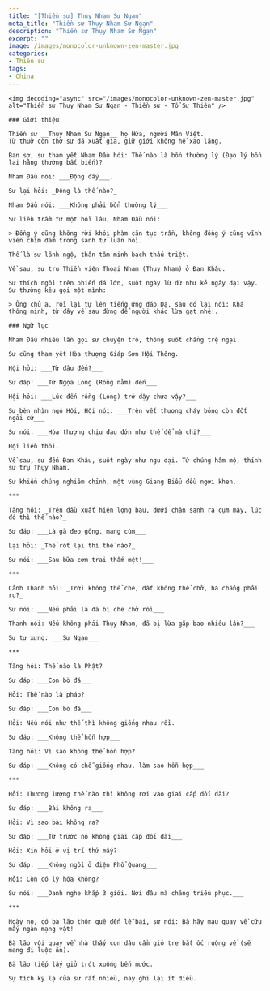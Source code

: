 ```yaml
---
title: "[Thiền sư] Thụy Nham Sư Ngạn"
meta_title: "Thiền sư Thụy Nham Sư Ngạn"
description: "Thiền sư Thụy Nham Sư Ngạn"
excerpt: ""
image: /images/monocolor-unknown-zen-master.jpg
categories:
- Thiền sư
tags:
- China
---
```


<div className="grid xl:grid-cols-8 lg:grid-cols-8 md:grid-cols-2 sm:grid-cols-2 xs:grid-cols-1 gap-8 bg-body dark:bg-darkmode-body">

  <div className="lg:col-span-3 md:col-span-1">

    <img decoding="async" src="/images/monocolor-unknown-zen-master.jpg" alt="Thiền sư Thụy Nham Sư Ngạn - Thiền sư - Tổ Sư Thiền" />

    ### Giới thiệu

    Thiền sư __Thụy Nham Sư Ngạn__ họ Hứa, người Mân Việt.
    Từ thuở còn thơ sư đã xuất gia, giữ giới không hề xao lãng.

    Ban sơ, sư tham yết Nham Đầu hỏi: Thế nào là bổn thường lý (Đạo lý bổn lai hằng thường bất biến)?

    Nham Đầu nói: ___Động đấy___.

    Sư lại hỏi: _Động là thế nào?_

    Nham Đầu nói: ___Không phải bổn thường lý___

    Sư liền trầm tư một hồi lâu, Nham Đầu nói:

    > Đồng ý cũng không rời khỏi phàm căn tục trần, không đồng ý cũng vĩnh viễn chìm đắm trong sanh tử luân hồi.

    Thế là sư lãnh ngộ, thân tâm minh bạch thấu triệt.

    Về sau, sư trụ Thiền viện Thoại Nham (Thụy Nham) ở Đan Khâu.

    Sư thích ngồi trên phiến đá lớn, suốt ngày lừ đừ như kẻ ngây dại vậy.
    Sư thường kêu gọi một mình:

    > Ông chủ a, rồi lại tự lên tiếng ứng đáp Dạ, sau đó lại nói: Khá thông minh, từ đây về sau đừng để người khác lừa gạt nhé!.

  </div>

  <div className="lg:col-span-5 md:col-span-1">

    ### Ngữ lục

    Nham Đầu nhiều lần gọi sư chuyện trò, thông suốt chẳng trệ ngại.

    Sư cũng tham yết Hòa thượng Giáp Sơn Hội Thông.

    Hội hỏi: ___Từ đâu đến?___

    Sư đáp: ___Từ Ngọa Long (Rồng nằm) đến___

    Hội hỏi: ___Lúc đến rồng (Long) trở dậy chưa vậy?___

    Sư bèn nhìn ngó Hội, Hội nói: ___Trên vết thương cháy bỏng còn đốt ngải cứ___

    Sư nói: ___Hòa thượng chịu đau đớn như thế để mà chi?___

    Hội liền thôi.

    Về sau, sư đến Đan Khâu, suốt ngày như ngu dại. Tứ chúng hâm mộ, thỉnh sư trụ Thụy Nham.

    Sư khiển chúng nghiêm chỉnh, một vùng Giang Biểu đều ngợi khen.

    ***

    Tăng hỏi: _Trên đầu xuất hiện lọng báu, dưới chân sanh ra cụm mây, lúc đó thì thế nào?_

    Sư đáp: ___Là gã đeo gông, mang cùm___

    Lại hỏi: _Thế rốt lại thì thế nào?_

    Sư nói: ___Sau bữa cơm trai thấm mệt!___

    ***

    Cảnh Thanh hỏi: _Trời không thể che, đất không thể chở, há chẳng phải ru?_

    Sư nói: ___Nếu phải là đã bị che chở rồi___

    Thanh nói: Nếu không phải Thụy Nham, đã bị lừa gặp bao nhiêu lần?___

    Sư tự xưng: ___Sư Ngạn___

    ***

    Tăng hỏi: Thế nào là Phật?

    Sư đáp: ___Con bò đá___

    Hỏi: Thế nào là pháp?

    Sư đáp: ___Con bò đá___

    Hỏi: Nếu nói như thế thì không giống nhau rồi.

    Sư đáp: ___Không thể hỗn hợp___

    Tăng hỏi: Vì sao không thể hỗn hợp?

    Sư đáp: ___Không có chỗ giống nhau, làm sao hỗn hợp___

    ***

    Hỏi: Thương lượng thế nào thì không rơi vào giai cấp đối dãi?

    Sư đáp: ___Bài không ra___

    Hỏi: Vì sao bài không ra?

    Sư đáp: ___Từ trước nó không giai cấp đối đãi___

    Hỏi: Xin hỏi ở vị trí thứ mấy?

    Sư đáp: ___Không ngồi ở điện Phổ Quang___

    Hỏi: Còn có lý hóa không?

    Sư nói: ___Danh nghe khắp 3 giới. Nơi đâu mà chẳng triều phục.___

    ***

    Ngày nọ, có bà lão thôn quê đến lễ bái, sư nói: Bà hãy mau quay về cứu mấy ngàn mạng vật!

    Bà lão vội quay về nhà thấy con dâu cầm giỏ tre bắt ốc ruộng về (sẽ mang đi luộc ăn).

    Bà lão tiếp lấy giỏ trút xuống bến nước.

    Sự tích kỳ lạ của sư rất nhiều, nay ghi lại ít điều.

  </div>

</div>
